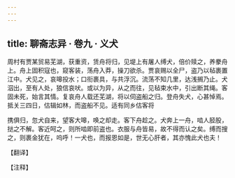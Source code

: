 ```yaml
---
---
---
```

title: 聊斋志异 · 卷九 · 义犬
---

周村有贾某贸易芜湖，获重资，赁舟将归，见堤上有屠人缚犬，倍价赎之，养豢舟上。舟上固积寇也，窥客装，荡舟入莽，操刀欲杀。贾哀赐以全尸，盗乃以毡裹置江中。犬见之，哀嗥投水；口衔裹具，与共浮沉。流荡不知几里，达浅搁乃止。犬泅出，至有人处，狼信哀吠。或以为异，从之而往，见毡束水中，引出断其绳。客固未死，始言其情。复哀舟人载还芜湖，将以伺盗船之归。登舟失犬，心甚悼焉。抵关三四日，估辑如林，而盗船不见。适有同乡估客将

携俱归，忽犬自来，望客大嗥，唤之却走。客下舟趁之。犬奔上一舟，啮人胫股，挞之不解。客近呵之，则所啮即前盗也。衣服与舟皆易，故不得而认之矣。缚而搜之，则裹金犹在，呜呼！一犬也，而报恩如是，世无心肝者，其亦愧此犬也夫！

【翻译】

【注释】

